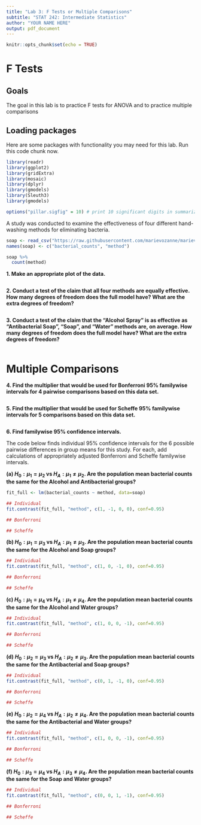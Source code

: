 ---
title: "Lab 3: F Tests or Multiple Comparisons"
subtitle: "STAT 242: Intermediate Statistics"
author: "YOUR NAME HERE"
output: pdf_document
---

```{r setup, include=FALSE}
knitr::opts_chunk$set(echo = TRUE)
```

# F Tests

## Goals

The goal in this lab is to practice F tests for ANOVA and to practice multiple comparisons

## Loading packages

Here are some packages with functionality you may need for this lab.  Run this code chunk now.

```{r}
library(readr)
library(ggplot2)
library(gridExtra)
library(mosaic)
library(dplyr)
library(gmodels)
library(Sleuth3)
library(gmodels)

options("pillar.sigfig" = 10) # print 10 significant digits in summarize output
```

A study was conducted to examine the effectiveness of four different hand-washing methods for eliminating bacteria.

```{r}
soap <- read_csv("https://raw.githubusercontent.com/marievozanne/marievozanne.github.io/master/stat242/datasets/soap.csv")
names(soap) <- c("bacterial_counts", "method")

soap %>%
  count(method)
```

**1. Make an appropriate plot of the data.**

```{r}

```

**2. Conduct a test of the claim that all four methods are equally effective. How many degrees of freedom does the full model have? What are the extra degrees of freedom?**

```{r}

```

**3. Conduct a test of the claim that the "Alcohol Spray" is as effective as "Antibacterial Soap", "Soap", and "Water" methods are, on average. How many degrees of freedom does the full model have? What are the extra degrees of freedom?**

```{r}

```

# Multiple Comparisons

**4. Find the multiplier that would be used for Bonferroni 95% familywise intervals for 4 pairwise comparisons based on this data set.** 

```{r}

```

**5. Find the multiplier that would be used for Scheffe 95% familywise intervals for 5 comparisons based on this data set.**

```{r}

```

**6. Find familywise 95% confidence intervals.**

The code below finds individual 95% confidence intervals for the 6 possible pairwise differences in group means for this study.  For each, add calculations of appropriately adjusted Bonferroni and Scheffe familywise intervals.

**(a) $H_0: \mu_1 = \mu_2$ vs $H_A: \mu_1 \neq \mu_2$.  Are the population mean bacterial counts the same for the Alcohol and Antibacterial groups?**

```{r}
fit_full <- lm(bacterial_counts ~ method, data=soap)

## Individual
fit.contrast(fit_full, "method", c(1, -1, 0, 0), conf=0.95)

## Bonferroni

## Scheffe

```

**(b) $H_0: \mu_1 = \mu_3$ vs $H_A: \mu_1 \neq \mu_3$.  Are the population mean bacterial counts the same for the Alcohol and Soap groups?**

```{r}
## Individual
fit.contrast(fit_full, "method", c(1, 0, -1, 0), conf=0.95)

## Bonferroni

## Scheffe

```

**(c) $H_0: \mu_1 = \mu_4$ vs $H_A: \mu_1 \neq \mu_4$.  Are the population mean bacterial counts the same for the Alcohol and Water groups?**

```{r}
## Individual
fit.contrast(fit_full, "method", c(1, 0, 0, -1), conf=0.95)

## Bonferroni

## Scheffe

```

**(d) $H_0: \mu_2 = \mu_3$ vs $H_A: \mu_2 \neq \mu_3$.  Are the population mean bacterial counts the same for the Antibacterial and Soap groups?**

```{r}
## Individual
fit.contrast(fit_full, "method", c(0, 1, -1, 0), conf=0.95)

## Bonferroni

## Scheffe

```

**(e) $H_0: \mu_2 = \mu_4$ vs $H_A: \mu_2 \neq \mu_4$.  Are the population mean bacterial counts the same for the Antibacterial and Water groups?**

```{r}
## Individual
fit.contrast(fit_full, "method", c(1, 0, 0, -1), conf=0.95)

## Bonferroni

## Scheffe

```

**(f) $H_0: \mu_3 = \mu_4$ vs $H_A: \mu_3 \neq \mu_4$.  Are the population mean bacterial counts the same for the Soap and Water groups?**

```{r}
## Individual
fit.contrast(fit_full, "method", c(0, 0, 1, -1), conf=0.95)

## Bonferroni

## Scheffe

```